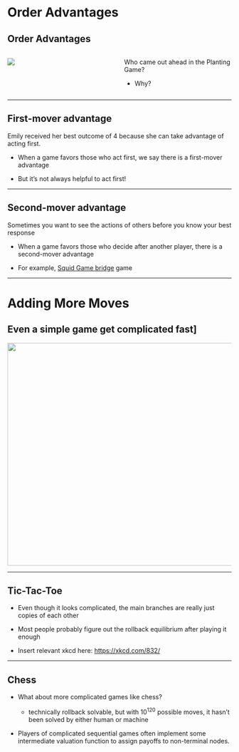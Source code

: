 # Order Advantages

## Order Advantages
:::: {.columns}

::: {.column width="50%"}
![](figures/fig3.6.png)
:::

::: {.column width="50%"}
Who came out ahead in the Planting Game?

  * Why?
:::

::::

---

## First-mover advantage

Emily received her best outcome of 4 because she can take advantage of acting first.

::: {.incremental}

  * When a game favors those who act first, we say there is a [first-mover advantage]{.hi}

  * But it's not always helpful to act first!

:::

---

## Second-mover advantage

Sometimes you want to see the actions of others before you know your best response

::: {.incremental}

  * When a game favors those who decide after another player, there is a [second-mover advantage]{.hi}

  * For example, [Squid Game bridge](https://youtu.be/Kyjms3DLXAE) game

:::

---

# Adding More Moves

## Even a simple game get complicated fast]

![](figures/fig3.7.png){height="500" width="600" fig-align="center"}


---

## Tic-Tac-Toe

  * Even though it looks complicated, the main branches are really just copies of each other

  * Most people probably figure out the rollback equilibrium after playing it enough
  
  * Insert relevant xkcd here: [https://xkcd.com/832/](https://xkcd.com/832/)
  
---

## Chess

  * What about more complicated games like chess?
  
    + technically rollback solvable, but with $10^{120}$ possible moves, it hasn't been solved by either human or machine
    
  * Players of complicated sequential games often implement some [intermediate valuation function]{.hi} to assign payoffs to non-terminal nodes.
  
